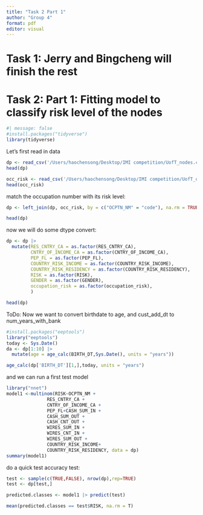 ```yaml
---
title: "Task 2 Part 1"
author: "Group 4"
format: pdf
editor: visual
---
```


# Task 1: Jerry and Bingcheng will finish the rest

# 

# Task 2: Part 1: Fitting model to classify risk level of the nodes

```r
#| message: false
#install.packages("tidyverse")
library(tidyverse)
```

Let's first read in data

```r
dp <- read_csv('/Users/haochensong/Desktop/IMI competition/UofT_nodes.csv', show_col_types = FALSE)
head(dp)

```

```r
occ_risk <- read_csv('/Users/haochensong/Desktop/IMI competition/UofT_occupation_risk.csv', show_col_types = FALSE)
head(occ_risk)
```
match the occupation number with its risk level:

```r
dp <- left_join(dp, occ_risk, by = c("OCPTN_NM" = "code"), na.rm = TRUE)
```

```r
head(dp)
```

now we will do some dtype convert:

```r
dp <- dp |>
  mutate(RES_CNTRY_CA = as.factor(RES_CNTRY_CA),
         CNTRY_OF_INCOME_CA = as.factor(CNTRY_OF_INCOME_CA),
         PEP_FL = as.factor(PEP_FL),
         COUNTRY_RISK_INCOME = as.factor(COUNTRY_RISK_INCOME),
         COUNTRY_RISK_RESIDENCY = as.factor(COUNTRY_RISK_RESIDENCY),
         RISK = as.factor(RISK),
         GENDER = as.factor(GENDER),
         occupation_risk = as.factor(occupation_risk),
         )

head(dp)
```
ToDo: Now we want to convert birthdate to age, and cust_add_dt to num_years_with_bank

```r
#install.packages("eeptools") 
library("eeptools") 
today <- Sys.Date()
da <- dp[1:10] |>
  mutate(age = age_calc(BIRTH_DT,Sys.Date(), units = "years"))

age_calc(dp['BIRTH_DT'][1,],today, units = "years")
```
and we can run a first test model
```r
library("nnet")
model1 <-multinom(RISK~OCPTN_NM + 
               RES_CNTRY_CA + 
               CNTRY_OF_INCOME_CA + 
               PEP_FL+CASH_SUM_IN + 
               CASH_SUM_OUT +
               CASH_CNT_OUT +
               WIRES_SUM_IN +
               WIRES_CNT_IN +
               WIRES_SUM_OUT +
               COUNTRY_RISK_INCOME+
               COUNTRY_RISK_RESIDENCY, data = dp)
summary(model1)
```

do a quick test accuracy test:
```r
test <- sample(c(TRUE,FALSE), nrow(dp),rep=TRUE) 
test <- dp[test,]

predicted.classes <- model1 |> predict(test)
```

```r
mean(predicted.classes == test$RISK, na.rm = T)
```

